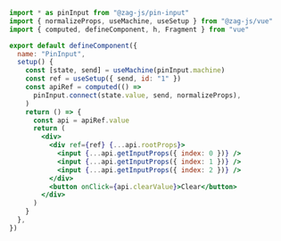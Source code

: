 ```jsx
import * as pinInput from "@zag-js/pin-input"
import { normalizeProps, useMachine, useSetup } from "@zag-js/vue"
import { computed, defineComponent, h, Fragment } from "vue"

export default defineComponent({
  name: "PinInput",
  setup() {
    const [state, send] = useMachine(pinInput.machine)
    const ref = useSetup({ send, id: "1" })
    const apiRef = computed(() =>
      pinInput.connect(state.value, send, normalizeProps),
    )
    return () => {
      const api = apiRef.value
      return (
        <div>
          <div ref={ref} {...api.rootProps}>
            <input {...api.getInputProps({ index: 0 })} />
            <input {...api.getInputProps({ index: 1 })} />
            <input {...api.getInputProps({ index: 2 })} />
          </div>
          <button onClick={api.clearValue}>Clear</button>
        </div>
      )
    }
  },
})
```
